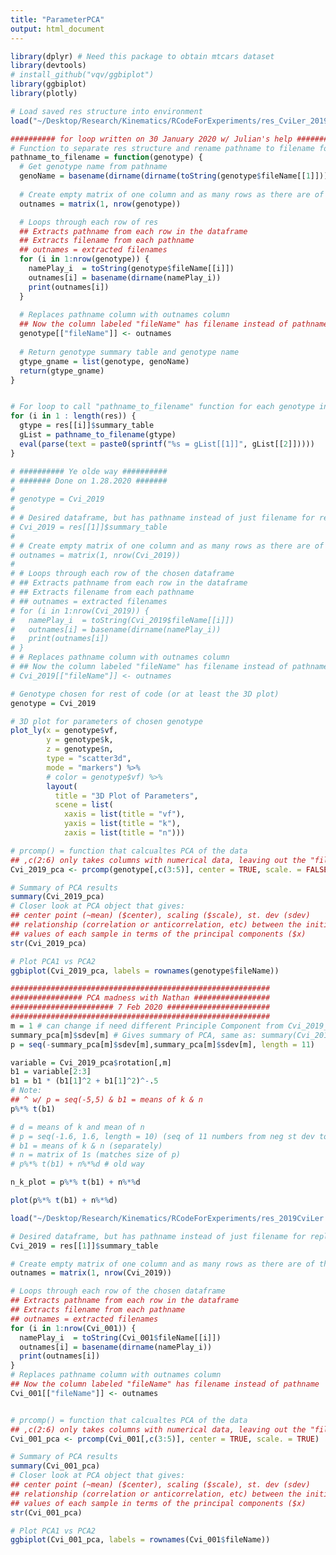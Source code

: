 ```yaml
---
title: "ParameterPCA"
output: html_document
---
```


```r
library(dplyr) # Need this package to obtain mtcars dataset
library(devtools)
# install_github("vqv/ggbiplot")
library(ggbiplot)
library(plotly)
```

```r
# Load saved res structure into environment
load("~/Desktop/Research/Kinematics/RCodeForExperiments/res_CviLer_2019.RData")

########## for loop written on 30 January 2020 w/ Julian's help ##########
# Function to separate res structure and rename pathname to filename for column "fileName"
pathname_to_filename = function(genotype) {
  # Get genotype name from pathname
  genoName = basename(dirname(dirname(toString(genotype$fileName[[1]]))))
  
  # Create empty matrix of one column and as many rows as there are of the res structure
  outnames = matrix(1, nrow(genotype))

  # Loops through each row of res
  ## Extracts pathname from each row in the dataframe
  ## Extracts filename from each pathname
  ## outnames = extracted filenames
  for (i in 1:nrow(genotype)) {
    namePlay_i  = toString(genotype$fileName[[i]])
    outnames[i] = basename(dirname(namePlay_i))
    print(outnames[i])
  }
  
  # Replaces pathname column with outnames column
  ## Now the column labeled "fileName" has filename instead of pathname
  genotype[["fileName"]] <- outnames
  
  # Return genotype summary table and genotype name
  gtype_gname = list(genotype, genoName)
  return(gtype_gname)
}


# For loop to call "pathname_to_filename" function for each genotype in res
for (i in 1 : length(res)) {
  gtype = res[[i]]$summary_table
  gList = pathname_to_filename(gtype)
  eval(parse(text = paste0(sprintf("%s = gList[[1]]", gList[[2]]))))
}

# ########## Ye olde way ##########
# ####### Done on 1.28.2020 #######
# 
# genotype = Cvi_2019
# 
# # Desired dataframe, but has pathname instead of just filename for replicate ID
# Cvi_2019 = res[[1]]$summary_table
# 
# # Create empty matrix of one column and as many rows as there are of the original dataframe
# outnames = matrix(1, nrow(Cvi_2019))
# 
# # Loops through each row of the chosen dataframe
# ## Extracts pathname from each row in the dataframe
# ## Extracts filename from each pathname
# ## outnames = extracted filenames
# for (i in 1:nrow(Cvi_2019)) {
#   namePlay_i  = toString(Cvi_2019$fileName[[i]])
#   outnames[i] = basename(dirname(namePlay_i))
#   print(outnames[i])
# }
# # Replaces pathname column with outnames column
# ## Now the column labeled "fileName" has filename instead of pathname
# Cvi_2019[["fileName"]] <- outnames

```



```r
# Genotype chosen for rest of code (or at least the 3D plot)
genotype = Cvi_2019

# 3D plot for parameters of chosen genotype
plot_ly(x = genotype$vf, 
        y = genotype$k, 
        z = genotype$n, 
        type = "scatter3d", 
        mode = "markers") %>%
        # color = genotype$vf) %>%
        layout(
          title = "3D Plot of Parameters",
          scene = list(
            xaxis = list(title = "vf"),
            yaxis = list(title = "k"),
            zaxis = list(title = "n")))

# prcomp() = function that calcualtes PCA of the data
## ,c(2:6) only takes columns with numerical data, leaving out the "fileName" column
Cvi_2019_pca <- prcomp(genotype[,c(3:5)], center = TRUE, scale. = FALSE)

# Summary of PCA results
summary(Cvi_2019_pca)
# Closer look at PCA object that gives:
## center point (~mean) ($center), scaling ($scale), st. dev (sdev)
## relationship (correlation or anticorrelation, etc) between the initial variables and the principal components ($rotation)
## values of each sample in terms of the principal components ($x)
str(Cvi_2019_pca)

# Plot PCA1 vs PCA2
ggbiplot(Cvi_2019_pca, labels = rownames(genotype$fileName))

##########################################################
################ PCA madness with Nathan #################
####################### 7 Feb 2020 #######################
##########################################################
m = 1 # can change if need different Principle Component from Cvi_2019_pca output
summary_pca[m]$sdev[m] # Gives summary of PCA, same as: summary(Cvi_2019_pca) (written above)
p = seq(-summary_pca[m]$sdev[m],summary_pca[m]$sdev[m], length = 11)

variable = Cvi_2019_pca$rotation[,m]
b1 = variable[2:3]
b1 = b1 * (b1[1]^2 + b1[1]^2)^-.5
# Note:
## ^ w/ p = seq(-5,5) & b1 = means of k & n
p%*% t(b1)

# d = means of k and mean of n
# p = seq(-1.6, 1.6, length = 10) (seq of 11 numbers from neg st dev to pos st dev)
# b1 = means of k & n (separately)
# n = matrix of 1s (matches size of p)
# p%*% t(b1) + n%*%d # old way

n_k_plot = p%*% t(b1) + n%*%d

plot(p%*% t(b1) + n%*%d)
```


```r
load("~/Desktop/Research/Kinematics/RCodeForExperiments/res_2019CviLer.RData")

# Desired dataframe, but has pathname instead of just filename for replicate ID
Cvi_2019 = res[[1]]$summary_table

# Create empty matrix of one column and as many rows as there are of the original dataframe
outnames = matrix(1, nrow(Cvi_2019))

# Loops through each row of the chosen dataframe
## Extracts pathname from each row in the dataframe
## Extracts filename from each pathname
## outnames = extracted filenames
for (i in 1:nrow(Cvi_001)) {
  namePlay_i  = toString(Cvi_001$fileName[[i]])
  outnames[i] = basename(dirname(namePlay_i))
  print(outnames[i])
}
# Replaces pathname column with outnames column
## Now the column labeled "fileName" has filename instead of pathname
Cvi_001[["fileName"]] <- outnames


# prcomp() = function that calcualtes PCA of the data
## ,c(2:6) only takes columns with numerical data, leaving out the "fileName" column
Cvi_001_pca <- prcomp(Cvi_001[,c(3:5)], center = TRUE, scale. = TRUE)

# Summary of PCA results
summary(Cvi_001_pca)
# Closer look at PCA object that gives:
## center point (~mean) ($center), scaling ($scale), st. dev (sdev)
## relationship (correlation or anticorrelation, etc) between the initial variables and the principal components ($rotation)
## values of each sample in terms of the principal components ($x)
str(Cvi_001_pca)

# Plot PCA1 vs PCA2
ggbiplot(Cvi_001_pca, labels = rownames(Cvi_001$fileName))

```
